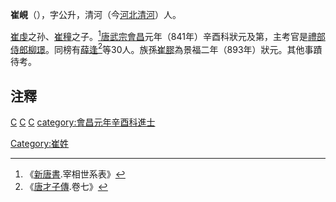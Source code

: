 '''崔峴'''（{{bd|?||?||}}），字公升，清河（今[[河北|河北]][[清河|清河]]）人。

[[崔虔|崔虔]]之孙、[[崔穜|崔穜]]之子。<ref>《[[新唐書|新唐書]].宰相世系表》</ref>[[唐武宗|唐武宗]][[会昌_(唐朝)|會昌]]元年（841年）辛酉科狀元及第，主考官是[[禮部侍郎|禮部侍郎]][[柳璟|柳璟]]。同榜有[[薛逢|薛逢]]<ref>《[[唐才子傳|唐才子傳]].卷七》</ref>等30人。族孫[[崔膠|崔膠]]為景福二年（893年）狀元。其他事蹟待考。

[[Category:崔姓|Category:崔姓]]

==注釋==
{{reflist}}
[[category:河北狀元|C]]
[[category:唐朝狀元|C]]
[[category:清河崔氏|C]]
[[category:會昌元年辛酉科進士|category:會昌元年辛酉科進士]]
